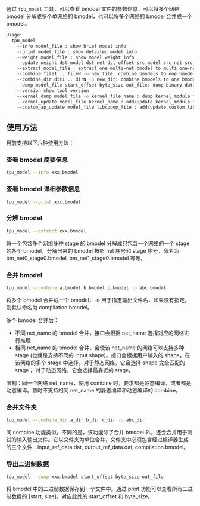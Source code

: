 通过 `tpu_model` 工具，可以查看 bmodel 文件的参数信息，可以将多个网络 bmodel 分解成多个单网络的 bmodel，也可以将多个网络的 bmodel 合并成一个 bmodel。

```bash
Usage:
  tpu_model
    --info model_file : show brief model info
    --print model_file : show detailed model info
    --weight model_file : show model weight info
    --update_weight dst_model dst_net dst_offset src_model src_net src_offset
    --extract model_file : extract one multi-net bmodel to multi one-net bmodels
    --combine file1 .. fileN -o new_file: combine bmodels to one bmodel by filepath
    --combine_dir dir1 .. dirN -o new_dir: combine bmodels to one bmodel by directory path
    --dump model_file start_offset byte_size out_file: dump binary data to file from bmodel
    --version show tool version
    --kernel_dump model_file -o kernel_file_name : dump kernel_module file
    --kernel_update model_file kernel_name : add/update kernel_module file
    --custom_ap_update model_file libcpuop_file : add/update custom libcpuop file
```

## 使用方法

目前支持以下六种使用方法：

### 查看 bmodel 简要信息

```bash
tpu_model --info xxx.bmodel
```

### 查看 bmodel 详细参数信息

```bash
tpu_model --print xxx.bmodel
```

### 分解 bmodel

```bash
tpu_model --extract xxx.bmodel
```

将一个包含多个网络多种 stage 的 bmodel 分解成只包含一个网络的一个 stage 的各个 bmodel，分解出来的 bmodel 按照 net 序号和 stage 序号，命名为 bm_net0_stage0.bmodel, bm_net1_stage0.bmodel 等等。

### 合并 bmodel

```bash
tpu_model --combine a.bmodel b.bmodel c.bmodel -o abc.bmodel
```

将多个 bmodel 合并成一个 bmodel，-o 用于指定输出文件名，如果没有指定，则默认命名为 compilation.bmodel。

多个 bmodel 合并后：

- 不同 net_name 的 bmodel 合并，接口会根据 net_name 选择对应的网络进行推理
- 相同 net_name 的 bmodel 合并，会使该 net_name 的网络可以支持多种 stage (也就是支持不同的 input shape)。接口会根据用户输入的 shape，在该网络的多个 stage 中选择。对于静态网络，它会选择 shape 完全匹配的 stage；
  对于动态网络，它会选择最靠近的 stage。

限制：同一个网络 net_name，使用 combine 时，要求都是静态编译，或者都是动态编译。暂时不支持相同 net_name 的静态编译和动态编译的 combine。

### 合并文件夹

```bash
tpu_model --combine_dir a_dir b_dir c_dir -o abc_dir
```

同 combine 功能类似，不同的是，该功能除了合并 bmodel 外，还会合并用于测试的输入输出文件。它以文件夹为单位合并，文件夹中必须包含经过编译器生成
的三个文件：input_ref_data.dat, output_ref_data.dat, compilation.bmodel。

### 导出二进制数据

```bash
tpu_model --dump xxx.bmodel start_offset byte_size out_file
```

将 bmodel 中的二进制数据保存到一个文件中。通过 print 功能可以查看所有二进制数据的 [start, size]，对应此处的 start_offset 和 byte_size。
